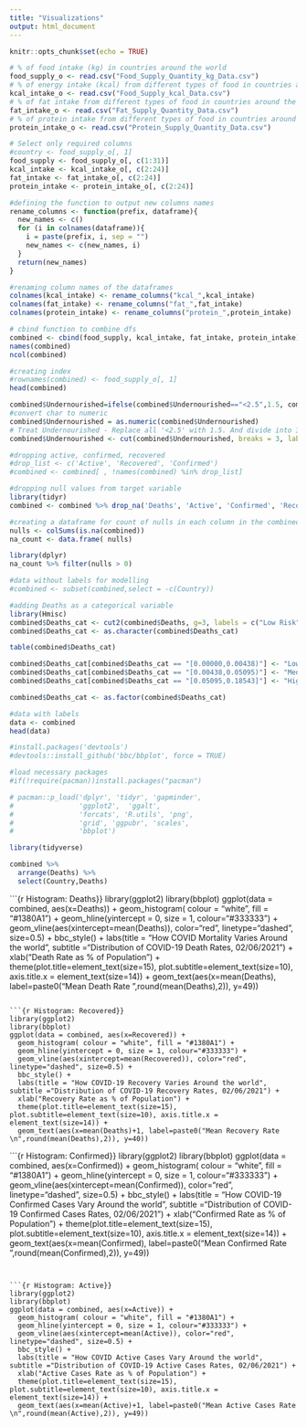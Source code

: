 ```yaml
---
title: "Visualizations"
output: html_document
---
```


```r
knitr::opts_chunk$set(echo = TRUE)
```

```r
# % of food intake (kg) in countries around the world
food_supply_o <- read.csv("Food_Supply_Quantity_kg_Data.csv")
# % of energy intake (kcal) from different types of food in countries around the world. 
kcal_intake_o <- read.csv("Food_Supply_kcal_Data.csv")
# % of fat intake from different types of food in countries around the world
fat_intake_o <- read.csv("Fat_Supply_Quantity_Data.csv")
# % of protein intake from different types of food in countries around the world
protein_intake_o <- read.csv("Protein_Supply_Quantity_Data.csv")

# Select only required columns
#country <- food_supply_o[, 1]
food_supply <- food_supply_o[, c(1:31)]
kcal_intake <- kcal_intake_o[, c(2:24)]
fat_intake <- fat_intake_o[, c(2:24)]
protein_intake <- protein_intake_o[, c(2:24)]
```

```r
#defining the function to output new columns names 
rename_columns <- function(prefix, dataframe){
  new_names <- c()
  for (i in colnames(dataframe)){
    i = paste(prefix, i, sep = "")
    new_names <- c(new_names, i)
  }
  return(new_names)
}

#renaming column names of the dataframes
colnames(kcal_intake) <- rename_columns("kcal_",kcal_intake)
colnames(fat_intake) <- rename_columns("fat_",fat_intake)
colnames(protein_intake) <- rename_columns("protein_",protein_intake)
```

```r
# cbind function to combine dfs
combined <- cbind(food_supply, kcal_intake, fat_intake, protein_intake)
names(combined)
ncol(combined)

#creating index
#rownames(combined) <- food_supply_o[, 1]
head(combined)
```

```r
combined$Undernourished=ifelse(combined$Undernourished=="<2.5",1.5, combined$Undernourished)
#convert char to numeric
combined$Undernourished = as.numeric(combined$Undernourished)
# Treat Undernourished - Replace all '<2.5' with 1.5. And divide into 3 bins by value
combined$Undernourished <- cut(combined$Undernourished, breaks = 3, labels = c("Low", "Mid", "High"))
```


```r
#dropping active, confirmed, recovered
#drop_list <- c('Active', 'Recovered', 'Confirmed')
#combined <- combined[ , !names(combined) %in% drop_list]

#dropping null values from target variable 
library(tidyr)
combined <- combined %>% drop_na('Deaths', 'Active', 'Confirmed', 'Recovered')

#creating a dataframe for count of nulls in each column in the combined dataframe 
nulls <- colSums(is.na(combined))
na_count <- data.frame( nulls)

library(dplyr) 
na_count %>% filter(nulls > 0)

#data without labels for modelling
#combined <- subset(combined,select = -c(Country))
```


```r
#adding Deaths as a categorical variable 
library(Hmisc)
combined$Deaths_cat <- cut2(combined$Deaths, g=3, labels = c("Low Risk", "Medium Risk", "High Risk"))
combined$Deaths_cat <- as.character(combined$Deaths_cat)

table(combined$Deaths_cat)

combined$Deaths_cat[combined$Deaths_cat == "[0.00000,0.00438)"] <- "Low Risk"
combined$Deaths_cat[combined$Deaths_cat == "[0.00438,0.05095)"] <- "Medium Risk"
combined$Deaths_cat[combined$Deaths_cat == "[0.05095,0.18543]"] <- "High Risk"

combined$Deaths_cat <- as.factor(combined$Deaths_cat)

#data with labels
data <- combined
head(data)
```
```r
#install.packages('devtools')
#devtools::install_github('bbc/bbplot', force = TRUE)

#load necessary packages
#if(!require(pacman))install.packages("pacman")

# pacman::p_load('dplyr', 'tidyr', 'gapminder',
#                'ggplot2',  'ggalt',
#                'forcats', 'R.utils', 'png',
#                'grid', 'ggpubr', 'scales',
#                'bbplot')
```

```r
library(tidyverse)

combined %>%
  arrange(Deaths) %>%
  select(Country,Deaths)

```


```{r Histogram: Deaths}}
library(ggplot2)
library(bbplot)
ggplot(data = combined, aes(x=Deaths)) + 
  geom_histogram( colour = "white", fill = "#1380A1") +
  geom_hline(yintercept = 0, size = 1, colour="#333333") +
  geom_vline(aes(xintercept=mean(Deaths)), color="red", linetype="dashed", size=0.5) +
  bbc_style() +
  labs(title = "How COVID Mortality Varies Around the world", subtitle ="Distribution of COVID-19 Death Rates, 02/06/2021") +
  xlab("Death Rate as % of Population") +
  theme(plot.title=element_text(size=15), plot.subtitle=element_text(size=10), axis.title.x = element_text(size=14)) +
  geom_text(aes(x=mean(Deaths), label=paste0("Mean Death Rate \n",round(mean(Deaths),2)), y=49))

```

```{r Histogram: Recovered}}
library(ggplot2)
library(bbplot)
ggplot(data = combined, aes(x=Recovered)) + 
  geom_histogram( colour = "white", fill = "#1380A1") +
  geom_hline(yintercept = 0, size = 1, colour="#333333") +
  geom_vline(aes(xintercept=mean(Recovered)), color="red", linetype="dashed", size=0.5) +
  bbc_style() +
  labs(title = "How COVID-19 Recovery Varies Around the world", subtitle ="Distribution of COVID-19 Recovery Rates, 02/06/2021") +
  xlab("Recovery Rate as % of Population") +
  theme(plot.title=element_text(size=15), plot.subtitle=element_text(size=10), axis.title.x = element_text(size=14)) +
  geom_text(aes(x=mean(Deaths)+1, label=paste0("Mean Recovery Rate \n",round(mean(Deaths),2)), y=40))

```


```{r Histogram: Confirmed}}
library(ggplot2)
library(bbplot)
ggplot(data = combined, aes(x=Confirmed)) + 
  geom_histogram( colour = "white", fill = "#1380A1") +
  geom_hline(yintercept = 0, size = 1, colour="#333333") +
  geom_vline(aes(xintercept=mean(Confirmed)), color="red", linetype="dashed", size=0.5) +
  bbc_style() +
  labs(title = "How COVID-19 Confirmed Cases Vary Around the world", subtitle ="Distribution of COVID-19 Confirmed Cases Rates, 02/06/2021") +
  xlab("Confirmed Rate as % of Population") +
  theme(plot.title=element_text(size=15), plot.subtitle=element_text(size=10), axis.title.x = element_text(size=14)) +
  geom_text(aes(x=mean(Confirmed), label=paste0("Mean Confirmed Rate \n",round(mean(Confirmed),2)), y=49))

```


```{r Histogram: Active}}
library(ggplot2)
library(bbplot)
ggplot(data = combined, aes(x=Active)) + 
  geom_histogram( colour = "white", fill = "#1380A1") +
  geom_hline(yintercept = 0, size = 1, colour="#333333") +
  geom_vline(aes(xintercept=mean(Active)), color="red", linetype="dashed", size=0.5) +
  bbc_style() +
  labs(title = "How COVID Active Cases Vary Around the world", subtitle ="Distribution of COVID-19 Active Cases Rates, 02/06/2021") +
  xlab("Active Cases Rate as % of Population") +
  theme(plot.title=element_text(size=15), plot.subtitle=element_text(size=10), axis.title.x = element_text(size=14)) +
  geom_text(aes(x=mean(Active)+1, label=paste0("Mean Active Cases Rate \n",round(mean(Active),2)), y=49))

```
